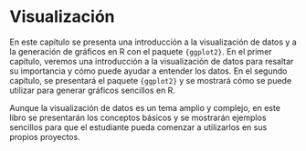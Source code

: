 # Visualización {.unnumbered}

En este capítulo se presenta una introducción a la visualización de datos y a la generación de gráficos en R con el paquete `{ggplot2}`. En el primer capítulo, veremos una introducción a la visualización de datos para resaltar su importancia y cómo puede ayudar a entender los datos. En el segundo capítulo, se presentará el paquete `{ggplot2}` y se mostrará cómo se puede utilizar para generar gráficos sencillos en R.

Aunque la visualización de datos es un tema amplio y complejo, en este libro se presentarán los conceptos básicos y se mostrarán ejemplos sencillos para que el estudiante pueda comenzar a utilizarlos en sus propios proyectos.
